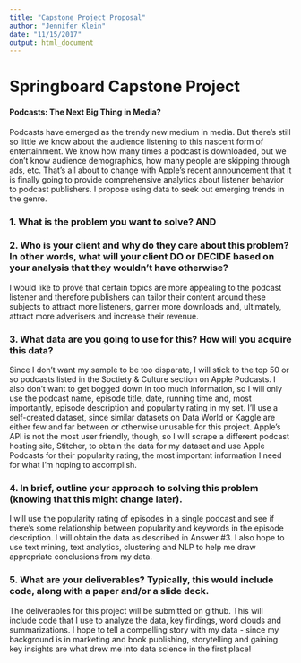 ```yaml
---
title: "Capstone Project Proposal"
author: "Jennifer Klein"
date: "11/15/2017"
output: html_document
---
```


# Springboard Capstone Project  
#### **Podcasts: The Next Big Thing in Media?**

Podcasts have emerged as the trendy new medium in media. But there’s still so little we know about the audience listening to this nascent form of entertainment. We know how many times a podcast is downloaded, but we don’t know audience demographics, how many people are skipping through ads, etc. That’s all about to change with  Apple’s recent announcement that it is finally going to provide comprehensive analytics about listener behavior to podcast publishers. I propose using data to seek out emerging trends in the genre.

### **1. What is the problem you want to solve?**  AND
### **2. Who is your client and why do they care about this problem? In other words, what will your client DO or DECIDE based on your analysis that they wouldn’t have otherwise?**

I would like to prove that certain topics are more appealing to the podcast listener and therefore publishers can tailor their content around these subjects to attract more listeners, garner more downloads and, ultimately, attract more adverisers and increase their revenue. 

### **3. What data are you going to use for this? How will you acquire this data?**

Since I don't want my sample to be too disparate, I will stick to the top 50 or so podcasts listed in the Soctiety & Culture section on Apple Podcasts. I also don't want to get bogged down in too much information, so I will only use the podcast name, episode title, date, running time and, most importantly, episode description and popularity rating in my set. I'll use a self-created dataset, since similar datasets on Data World or Kaggle are either few and far between or otherwise unusable for this project.
Apple's API is not the most user friendly, though, so I will scrape a different podcast hosting site, Stitcher, to obtain the data for my dataset and use Apple Podcasts for their popularity rating, the most important information I need for what I'm hoping to accomplish.  

### **4. In brief, outline your approach to solving this problem (knowing that this might change later).**

I will use the popularity rating of episodes in a single podcast and see if there's some relationship between popularity and keywords in the episode description. I will obtain the data as described in Answer #3. I also hope to use text mining, text analytics, clustering and NLP to help me draw appropriate conclusions from my data.   

###   **5. What are your deliverables? Typically, this would include code, along with a paper and/or a slide deck.**

The deliverables for this project will be submitted on github. This will include code that I use to analyze the data, key findings, word clouds and summarizations. I hope to tell a compelling story with my data - since my background is in marketing and book publishing, storytelling and gaining key insights are what drew me into data science in the first place!